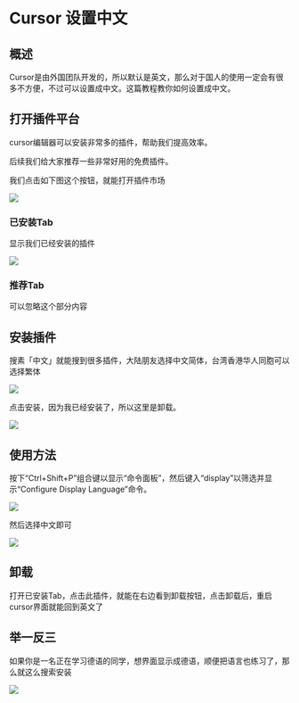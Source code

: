 # Cursor 设置中文

## 概述

Cursor是由外国团队开发的，所以默认是英文，那么对于国人的使用一定会有很多不方便，不过可以设置成中文。这篇教程教你如何设置成中文。

## 打开插件平台

cursor编辑器可以安装非常多的插件，帮助我们提高效率。

后续我们给大家推荐一些非常好用的免费插件。

我们点击如下图这个按钮，就能打开插件市场

![](https://raw.githubusercontent.com/fongfiafia/img_bed/master/2024/12/07/1733554571619-7d314bd1-52c9-4aae-ba48-873634313ff6.png)

### 已安装Tab
显示我们已经安装的插件


![](https://raw.githubusercontent.com/fongfiafia/img_bed/master/2024/12/07/1733554703765-40096264-4a92-498f-bf0b-f6f46c09cfb7.png)


### 推荐Tab
可以忽略这个部分内容


## 安装插件

搜素「中文」就能搜到很多插件，大陆朋友选择中文简体，台湾香港华人同胞可以选择繁体

![](https://raw.githubusercontent.com/fongfiafia/img_bed/master/2024/12/07/1733554732746-78afde05-f060-4102-a234-3658bb277af7.png)

点击安装，因为我已经安装了，所以这里是卸载。

![](https://raw.githubusercontent.com/fongfiafia/img_bed/master/2024/12/07/1733554836137-3032d076-3db2-407b-a75d-1601c0aa660b.png)

## 使用方法

按下“Ctrl+Shift+P”组合键以显示“命令面板”，然后键入“display”以筛选并显示“Configure Display Language”命令。

![](https://raw.githubusercontent.com/fongfiafia/img_bed/master/2024/12/07/1733554890743-b2ea8267-d14f-440e-81f6-7291129e770d.png)

然后选择中文即可


![](https://raw.githubusercontent.com/fongfiafia/img_bed/master/2024/12/07/1733554938719-2685a957-d548-4b1c-91a0-77f1580b6108.png)

## 卸载

打开已安装Tab，点击此插件，就能在右边看到卸载按钮，点击卸载后，重启cursor界面就能回到英文了

## 举一反三

如果你是一名正在学习德语的同学，想界面显示成德语，顺便把语言也练习了，那么就这么搜索安装

![](https://raw.githubusercontent.com/fongfiafia/img_bed/master/2024/12/07/1733555050180-76aa6421-addd-4ed8-a5dd-66c2c83be27e.png)